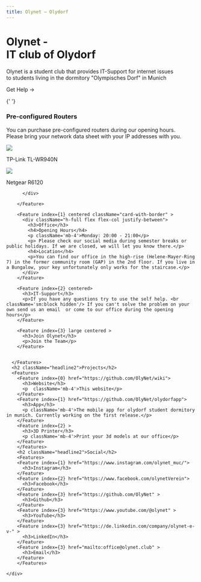 ```yaml
---
title: Olynet – Olydorf
---
```





<div className="home-content">
  <div className="content-container">
    <h1 className="headline">Olynet -<br className='sm:block hidden'/>IT club of Olydorf</h1>
    <p className="subtitle">Olynet is a student club that provides IT-Support for internet issues  <br className='sm:block hidden'/>to students living in the dormitory "Olympisches Dorf" in Munich</p>
    <p className="subtitle">
      <Link className={styles.cta} href="/help">Get Help <span>→</span></Link>
    </p>
  </div>

{' '}

<style jsx>{`
  .content-container {
    max-width: 90rem;
    padding-left: max(env(safe-area-inset-left), 1.5rem);
    padding-right: max(env(safe-area-inset-right), 1.5rem);
    margin: 0 auto;
  }
  .features-container {
    margin: 8rem 0 0;
    padding: 4rem 0;
    background-color: #f3f4f6;
    border-bottom: 1px solid #e5e7eb;
  }
  .features-container .content-container {
    margin-top: -8rem;
  }
  :global(.dark) .features-container {
    background-color: #000;
    border-bottom: 1px solid rgb(38, 38, 38);
  }
  .headline {
    display: inline-block;
    font-size: 3.125rem;
    font-size: min(4.375rem, max(8vw, 2.5rem));
    font-weight: 700;
    font-feature-settings: initial;
    letter-spacing: -0.12rem;
    margin-left: -0.2rem;
    margin-top: 3.4rem;
    line-height: 1.1;
    background-image: linear-gradient(146deg, #000, #757a7d);
    -webkit-background-clip: text;
    -webkit-text-fill-color: transparent;
    background-clip: text;
  }
  .headline2 {
    display: inline-block;
    font-size: 2.125rem;
    font-size: min(2.375rem, max(5vw, 1.5rem));
    font-weight: 700;
    font-feature-settings: initial;
    letter-spacing: -0.12rem;
    margin-left: -0.2rem;
    margin-top: 3.4rem;
    margin-bottom: 0.5rem;
    line-height: 1.1;
  }
  :global(.dark) .headline {
    background-image: linear-gradient(146deg, #fff, #757a7d);
  }
  .subtitle {
    font-size: 1.3rem;
    font-size: min(1.3rem, max(3.5vw, 1.2rem));
    font-feature-settings: initial;
    line-height: 1.6;
  }
  .nextjs-link {
    color: currentColor;
    text-decoration: none;
    font-weight: 600;
  }
  @media screen and (max-width: 1200px) {
    .headline,
    headline2 {
      letter-spacing: -0.08rem;
    }
  }
`}</style>

  <div className="features-container">
    <div className="content-container">
      <Features>
        <Feature index={0} large centered className="card-with-border" href="routers">
          <h3>Pre-configured Routers</h3>
          <p>You can purchase pre-configured routers during our opening hours. <br className='sm:block hidden'/> Please bring your network data sheet with your IP addresses with you.</p>
          <div  style={{display:"flex", }}>
            <div style={{width:"50%", display:"flex", flexDirection:"column", alignItems:"center"}}>
            <Image src="/assets/TP-Link_TL-WR940N.jpg" width={150} height={150}></Image>
            <p>TP-Link TL-WR940N</p>
            </div>
            <div  style={{width:"50%", height:"100%", display:"flex", flexDirection:"column", alignItems:"center"}}>
            <Image src="/assets/Netgear_R6120.jpeg" width={150} height={150}></Image>
            <p>Netgear R6120</p>
            </div>

          </div>

        </Feature>

        <Feature index={1} centered className="card-with-border" >
          <div className="h-full flex flex-col justify-between">
            <h3>Office</h3>
            <h4>Opening Hours</h4>
            <p className='mb-4'>Monday: 20:00 - 21:00</p>
            <p> Please check our social media during semester breaks or public holidays. If we are closed, we will let you know there.</p>
            <h4>Location</h4>
            <p>You can find our office in the high-rise (Helene-Mayer-Ring 7) in the former community room (GAP) in the 2nd floor. If you live in a Bungalow, your key unfortunately only works for the staircase.</p>
          </div>
        </Feature>

        <Feature index={2} centered>
          <h3>IT-Support</h3>
          <p>If you have any questions try to use the self help. <br className='sm:block hidden'/> If you can't solve the problem on your own send us an email  or come to our office during the opening hours</p>
        </Feature>

        <Feature index={3} large centered >
          <h3>Join Olynet</h3>
          <p>Join the Team</p>
        </Feature>


      </Features>
      <h2 className="headline2">Projects</h2>
      <Features>
        <Feature index={0} href="https://github.com/OlyNet/wiki">
          <h3>Website</h3>
          <p  className='mb-4'>This website</p>
        </Feature>
        <Feature index={1} href="https://github.com/OlyNet/olydorfapp">
          <h3>App</h3>
          <p className='mb-4'>The mobile app for olydorf student dormitory in munich. Currently working on the first release.</p>
        </Feature>
        <Feature index={2} >
          <h3>3D Printer</h3>
          <p className='mb-4'>Print your 3d models at our office</p>
        </Feature>
        </Features>
        <h2 className="headline2">Social</h2>
        <Features>
        <Feature index={1} href="https://www.instagram.com/olynet_muc/">
          <h3>Instagram</h3>
        </Feature>
        <Feature index={2} href="https://www.facebook.com/olynetVerein">
          <h3>Facebook</h3>
        </Feature>
        <Feature index={3} href="https://github.com/OlyNet" >
          <h3>Github</h3>
        </Feature>
        <Feature index={3} href="https://www.youtube.com/@olynet" >
          <h3>YouTube</h3>
        </Feature>
        <Feature index={3} href="https://de.linkedin.com/company/olynet-e-v-" >
          <h3>LinkedIn</h3>
        </Feature>
        <Feature index={3} href="mailto:office@olynet.club" >
          <h3>Email</h3>
        </Feature>
        </Features>

    </div>

  </div>
</div>
